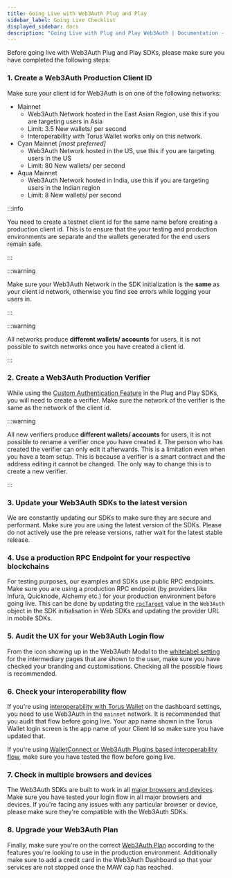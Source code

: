 ```yaml
---
title: Going Live with Web3Auth Plug and Play
sidebar_label: Going Live Checklist
displayed_sidebar: docs
description: "Going Live with Plug and Play Web3Auth | Documentation - Web3Auth"
---
```


Before going live with Web3Auth Plug and Play SDKs, please make sure you have completed the following steps:

### 1. Create a Web3Auth Production Client ID

Make sure your client id for Web3Auth is on one of the following networks:

- Mainnet
  - Web3Auth Network hosted in the East Asian Region, use this if you are targeting users in Asia
  - Limit: 3.5 New wallets/ per second
  - Interoperability with Torus Wallet works only on this network.
- Cyan Mainnet _[most preferred]_
  - Web3Auth Network hosted in the US, use this if you are targeting users in the US
  - Limit: 80 New wallets/ per second
- Aqua Mainnet
  - Web3Auth Network hosted in India, use this if you are targeting users in the Indian region
  - Limit: 8 New wallets/ per second

:::info

You need to create a testnet client id for the same name before creating a production client id. This is to ensure that the your testing and
production environments are separate and the wallets generated for the end users remain safe.

:::

:::warning

Make sure your Web3Auth Network in the SDK initialization is the **same** as your client id network, otherwise you find see errors while logging your
users in.

:::

:::warning

All networks produce **different wallets/ accounts** for users, it is not possible to switch networks once you have created a client id.

:::

### 2. Create a Web3Auth Production Verifier

While using the [Custom Authentication Feature](/pnp/features/custom-authentication) in the Plug and Play SDKs, you will need to create a verifier.
Make sure the network of the verifier is the same as the network of the client id.

:::warning

All new verifiers produce **different wallets/ accounts** for users, it is not possible to rename a verifier once you have created it. The person who
has created the verifier can only edit it afterwards. This is a limitation even when you have a team setup. This is because a verifier is a smart
contract and the address editing it cannot be changed. The only way to change this is to create a new verifier.

:::

### 3. Update your Web3Auth SDKs to the latest version

We are constantly updating our SDKs to make sure they are secure and performant. Make sure you are using the latest version of the SDKs. Please do not
actively use the pre release versions, rather wait for the latest stable release.

### 4. Use a production RPC Endpoint for your respective blockchains

For testing purposes, our examples and SDKs use public RPC endpoints. Make sure you are using a production RPC endpoint (by providers like Infura,
Quicknode, Alchemy etc.) for your production environment before going live. This can be done by updating the
[`rpcTarget`](/sdk/pnp/web/modal/initialize#chainconfig) value in the `Web3Auth` object in the SDK initialisation in Web SDKs and updating the
provider URL in mobile SDKs.

### 5. Audit the UX for your Web3Auth Login flow

From the icon showing up in the Web3Auth Modal to the [whitelabel setting](/pnp/features/whitelabel/) for the intermediary pages that are shown to the
user, make sure you have checked your branding and customisations. Checking all the possible flows is recommended.

### 6. Check your interoperability flow

If you're using [interoperability with Torus Wallet](/pnp/features/interoperability#using-web3auth-dashboard-toggles) on the dashboard settings, you
need to use Web3Auth in the `mainnet` network. It is recommended that you audit that flow before going live. Your app name shown in the Torus Wallet
login screen is the app name of your Client Id so make sure you have updated that.

If you're using [WalletConnect or Web3Auth Plugins based interoperability flow](/pnp/features/interoperability#interoperability-with-plugins), make
sure you have tested the flow before going live.

### 7. Check in multiple browsers and devices

The Web3Auth SDKs are built to work in all [major browsers and devices](/troubleshooting/supported-browsers). Make sure you have tested your login
flow in all major browsers and devices. If you're facing any issues with any particular browser or device, please make sure they're compatible with
the Web3Auth SDKs.

### 8. Upgrade your Web3Auth Plan

Finally, make sure you're on the correct [Web3Auth Plan](https://web3auth.io/pricing.html) according to the features you're looking to use in the
production environment. Additionally make sure to add a credit card in the Web3Auth Dashboard so that your services are not stopped once the MAW cap
has reached.
